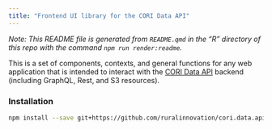 ```yaml
---
title: "Frontend UI library for the CORI Data API"
---
```


::: {.callout-tip}
_Note: This README file is generated from `README.qmd` in the "R" directory of this repo with the command `npm run render:readme`._
:::

This is a set of components, contexts, and general functions for any web application that is intended to interact with the [CORI Data API](https://cori-data-api.ruralinnovation.us/){.external target="_blank"} backend (including GraphQL, Rest, and S3 resources).

### Installation

```bash
npm install --save git+https://github.com/ruralinnovation/cori.data.api
```
